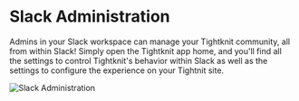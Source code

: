 
# Slack Administration

Admins in your Slack workspace can manage your Tightknit community, all from within Slack! Simply open the Tightknit app home, and you'll find all the settings to control Tightknit's behavior within Slack as well as the settings to configure the experience on your Tightnit site.

![Slack Administration](/slack-administration.png)

<Cards>
  <Card
    title="👨‍👩‍👧‍👦 Community Settings"
    href="/slack-administration/community-settings"
  />
  <Card title="🌐 Site Settings" href="/slack-administration/site-settings" />
  <Card
    title="👥 Member Settings"
    href="/slack-administration/member-settings"
  />
  <Card title="📰 Feed Settings" href="/slack-administration/feed-settings" />
</Cards>
